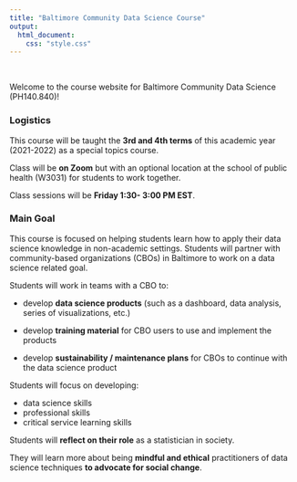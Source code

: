 ```yaml
---
title: "Baltimore Community Data Science Course"
output:
  html_document:
    css: "style.css"
---
```


&nbsp;
&nbsp;
&nbsp;

<div class = "banner">
Welcome to the course website for Baltimore Community Data Science (PH140.840)!
</div>

### **Logistics**

This course will be taught the **3rd and 4th terms** of this academic year (2021-2022) as a special topics course. 

Class will be **on Zoom** but with an optional location at the school of public health (W3031) for students to work together. 

Class sessions will be **Friday 1:30- 3:00 PM EST**.

### **Main Goal**

This course is focused on helping students learn how to apply their data science knowledge in non-academic settings. Students will partner with community-based organizations (CBOs) in Baltimore to work on a data science related goal.

Students will work in teams with a CBO to:

- develop **data science products** (such as a dashboard, data analysis, series of visualizations, etc.)

- develop **training material** for CBO users to use and implement the products

- develop **sustainability / maintenance plans** for CBOs to continue with the data science product

Students will focus on developing:

- data science skills
- professional skills
- critical service learning skills

Students will **reflect on their role** as a statistician in society.

They will learn more about being **mindful and ethical** practitioners of data science techniques **to advocate for social change**.







